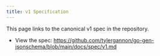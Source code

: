 ```yaml
---
title: v1 Specification
---
```


This page links to the canonical v1 spec in the repository.

- View the spec: https://github.com/tylergannon/go-gen-jsonschema/blob/main/docs/spec/v1.md
